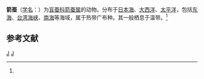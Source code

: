 {{Speciesbox
| taxon = Sagitella kowalevskii
| binomial_authority = (Wagner, 1872)<ref name='id10402'>{{cite web| url =http://www.bioinfo.cn/db05/BjdwSpecies.php?action=view&id=10402| title =箭蚕| work =《中国动物物种编目数据库》| publisher =中国科学院微生物研究所| author =中国科学院动物研究所| accessdate =2009-04-16| deadurl =yes| archiveurl =https://web.archive.org/web/20160305003359/http://www.bioinfo.cn/db05/BjdwSpecies.php?action=view&id=10402| archivedate =2016-03-05}}</ref>
}}

'''箭蚕'''（[[学名|学名]]：{{lang|la|''Sagitella kowalevskii''}}）为[[盲蚕科|盲蚕科]][[箭蚕属|箭蚕属]]的动物。分布于[[日本海|日本海]]、[[大西洋|大西洋]]、[[太平洋|太平洋]]，包括[[东海|东海]]、[[台湾海峡|台湾海峡]]、[[南海|南海]]等海域，属于热带广布种。其一般栖息于温带。<ref name='id10402'/>

== 参考文献 ==
{{reflist}}

{{环节动物小作品}}

{{Taxonbar}}
[[Category:1872年描述的动物|J]]
[[Category:箭蚕属|J]]